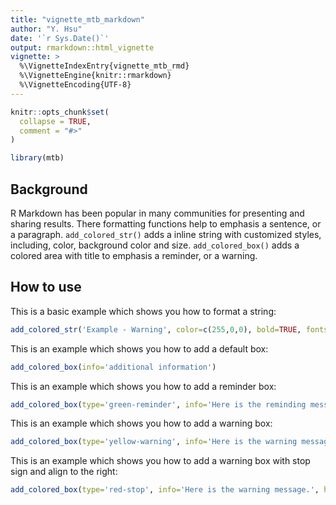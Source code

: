 ---
title: "vignette_mtb_markdown"
author: "Y. Hsu"
date: '`r Sys.Date()`'
output: rmarkdown::html_vignette
vignette: >
  %\VignetteIndexEntry{vignette_mtb_rmd}
  %\VignetteEngine{knitr::rmarkdown}
  %\VignetteEncoding{UTF-8}
---

```{r, include = FALSE}
knitr::opts_chunk$set(
  collapse = TRUE,
  comment = "#>"
)
```

```{r setup}
library(mtb)
```

## Background

R Markdown has been popular in many communities for presenting and sharing results. 
There formatting functions help to emphasis a sentence, or a paragraph.
`add_colored_str()` adds a inline string with customized styles, including, color, background color and size.
`add_colored_box()` adds a colored area with title to emphasis a reminder, or a warning.

## How to use

This is a basic example which shows you how to format a string:

```{r example_rmd_1}
add_colored_str('Example - Warning', color=c(255,0,0), bold=TRUE, fontsize=1.5)
```

This is an example which shows you how to add a default box:

```{r example_rmd_2}
add_colored_box(info='additional information')
```

This is an example which shows you how to add a reminder box:

```{r example_rmd_3}
add_colored_box(type='green-reminder', info='Here is the reminding message.', width=0.7)
```

This is an example which shows you how to add a warning box:

```{r example_rmd_4}
add_colored_box(type='yellow-warning', info='Here is the warning message.', width=0.9)
```

This is an example which shows you how to add a warning box with stop sign and align to the right:

```{r example_rmd_5}
add_colored_box(type='red-stop', info='Here is the warning message.', halign='r', width=0.2)
```
